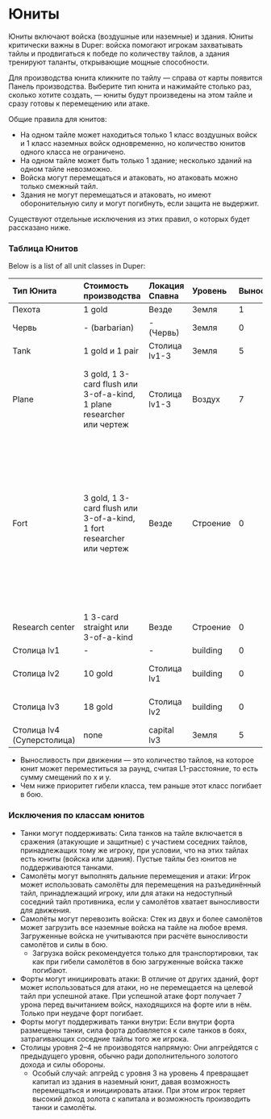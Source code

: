# Юниты

Юниты включают войска (воздушные или наземные) и здания. Юниты критически важны в Duper: войска помогают игрокам захватывать тайлы и продвигаться к победе по количеству тайлов, а здания тренируют таланты, открывающие мощные способности.

Для производства юнита кликните по тайлу — справа от карты появится Панель производства. Выберите тип юнита и нажимайте столько раз, сколько хотите создать, — юниты будут произведены на этом тайле и сразу готовы к перемещению или атаке.

Общие правила для юнитов:

- На одном тайле может находиться только 1 класс воздушных войск и 1 класс наземных войск одновременно, но количество юнитов одного класса не ограничено.
- На одном тайле может быть только 1 здание; несколько зданий на одном тайле невозможно.
- Войска могут перемещаться и атаковать, но атаковать можно только смежный тайл.
- Здания не могут перемещаться и атаковать, но имеют оборонительную силу и могут погибнуть, если защита не выдержит.

Существуют отдельные исключения из этих правил, о которых будет рассказано ниже.

### Таблица Юнитов

Below is a list of all unit classes in Duper:

| Тип Юнита                 | Стоимость производства                                      | Локация Спавна | Уровень    | Выносливость | Сила | Приоритет смерти        | Исключения                                   |
| :------------------------- | :------------------------------------------------------ | :------------- | :------- | :--------------- | :------- | :-------------------- | :--------------------------------------------------- |
| Пехота                   | 1 gold                                                  | Везде       | Земля   | 1                | 1        | 1                     |                                                      |
| Червь                 | - (barbarian)                                           | - (Червь)  | Земля   | 0                | 1        | 1                     |                                                      |
| Tank                       | 1 gold и 1 pair                                       | Столица lv1-3  | Земля   | 5                | 3        | 2, or 5 if помогает | может помогать                                         |
| Plane                      | 3 gold, 1 3-card flush или 3-of-a-kind, 1 plane researcher или чертеж | Столица lv1-3  | Воздух      | 7                | 4        | 3                     | может атаковать дальние дистанции; может перемещать пехоту |
| Fort                       | 3 gold, 1 3-card flush или 3-of-a-kind, 1 fort researcher или чертеж  | Везде       | Строение | 0                | 7        | 1 если нет солдат в клетке, в противном случае такой же как и у самого высокого приоритета смерти, но умирает только если вся пехота на клетке умирает                     | может атаковать; может помогать если внутри танк  |
| Research center            | 1 3-card straight или 3-of-a-kind                                    | Везде       | Строение | 0                | 0        | - (doesn't die)                     |                                     |
| Столица lv1                | -                                                       | -              | building | 0                | 9       | 6                     |                                                      |
| Столица lv2                | 10 gold                                                 | Столица lv1    | building | 0                | 16       | 6                     | Заменяет столицу lv1; дает 1 card                   |
| Столица lv3                | 18 gold                                                 | Столица lv2    | building | 0                | 20       | 6                     | Заменяет столицу lv2; дает 2 cards                  |
| Столица lv4 (Суперстолица) | none                                   | capital lv3    | Земля   | 5                | 21       | 4                     | Заменяет столицу lv3                                 |

- Выносливость при движении — это количество тайлов, на которое юнит может переместиться за раунд, считая L1-расстояние, то есть сумму смещений по x и y.
- Чем ниже приоритет гибели класса, тем раньше этот класс погибает в бою.

### Исключения по классам юнитов

- Танки могут поддерживать: Сила танков на тайле включается в сражения (атакующие и защитные) с участием соседних тайлов, принадлежащих тому же игроку, при условии, что на этих тайлах есть юниты (войска или здания). Пустые тайлы без юнитов не поддерживаются танками.
- Самолёты могут выполнять дальние перемещения и атаки: Игрок может использовать самолёты для перемещения на разъединённый тайл, принадлежащий игроку, или для атаки на недоступный соседний тайл противника, если у самолётов хватает выносливости для движения.
- Самолёты могут перевозить войска: Стек из двух и более самолётов может загрузить все наземные войска на тайле на любое время. Загруженные войска не учитываются при расчёте выносливости самолётов и силы в бою.
  - Загрузка войск рекомендуется только для транспортировки, так как при гибели самолётов в бою загруженные войска также погибают.
- Форты могут инициировать атаки: В отличие от других зданий, форт может использоваться для атаки, но не перемещается на целевой тайл при успешной атаке. При успешной атаке форт получает 7 урона перед вычитанием войск, находящихся на форте или в нём. Только при неудаче форт погибает.
- Форты могут поддерживать танки внутри: Если внутри форта размещены танки, сила форта добавляется к силе танков в боях, затрагивающих соседние тайлы того же игрока.
- Столицы уровня 2–4 не производятся напрямую: Они апгрейдятся с предыдущего уровня, обычно ради дополнительного золотого дохода и силы обороны.
  - Особый случай: апгрейд с уровня 3 на уровень 4 превращает капитал из здания в наземный юнит, давая возможность перемещаться и инициировать атаки. При этом игрок теряет высокий доход золота с капитала и возможность производить танки и самолёты.
